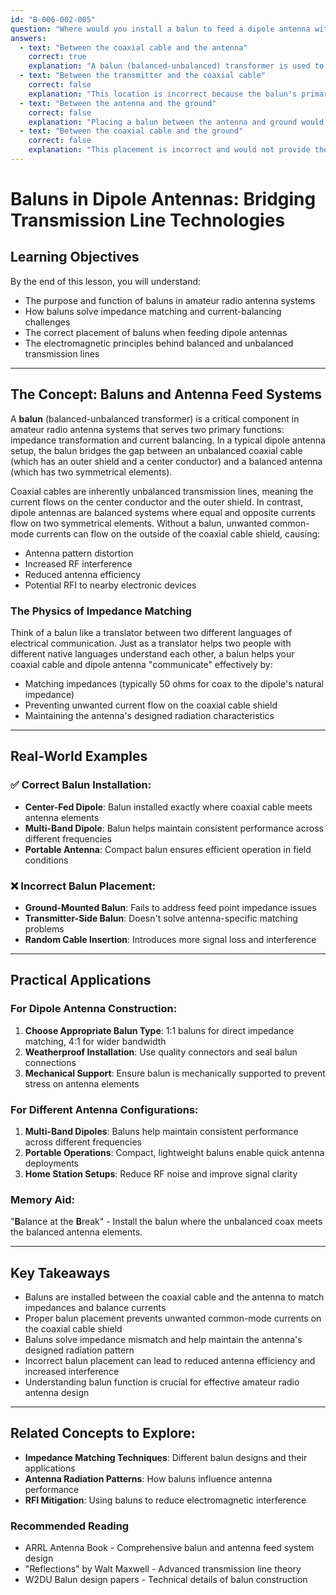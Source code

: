 ```yaml
---
id: "B-006-002-005"
question: "Where would you install a balun to feed a dipole antenna with 50-ohm coaxial cable?"
answers:
  - text: "Between the coaxial cable and the antenna"
    correct: true
    explanation: "A balun (balanced-unbalanced) transformer is used to transition between an unbalanced transmission line (coaxial cable) and a balanced antenna system (like a dipole). Placing the balun at the junction between the coaxial cable and the antenna ensures proper impedance matching, minimizes common-mode current on the coaxial shield, and helps maintain the antenna's designed radiation pattern. This positioning prevents RF current from flowing on the outside of the coaxial cable shield, which can cause interference and reduce antenna efficiency."
  - text: "Between the transmitter and the coaxial cable"
    correct: false
    explanation: "This location is incorrect because the balun's primary purpose is to match the unbalanced coaxial cable to the balanced dipole antenna. Placing it between the transmitter and the coaxial cable would not solve the impedance and current-balancing issues at the antenna feed point. The transmitter output is already designed to work with 50-ohm coaxial cable, so a balun is not needed at this point in the signal path."
  - text: "Between the antenna and the ground"
    correct: false
    explanation: "Placing a balun between the antenna and ground would not solve the impedance matching or current-balancing problems. The balun needs to be at the feed point where the coaxial cable connects to the antenna elements to properly transition between the unbalanced and balanced systems. Placing it near the ground would be ineffective and could potentially introduce additional signal loss or interference."
  - text: "Between the coaxial cable and the ground"
    correct: false
    explanation: "This placement is incorrect and would not provide the necessary impedance matching or current balancing. A balun's primary function is to connect the unbalanced coaxial cable to the balanced dipole antenna, ensuring proper signal transfer and minimizing unwanted RF currents. Connecting it to ground instead of the antenna would disrupt the antenna's designed radiation pattern and electrical characteristics."
---
```


# Baluns in Dipole Antennas: Bridging Transmission Line Technologies

## Learning Objectives
By the end of this lesson, you will understand:
- The purpose and function of baluns in amateur radio antenna systems
- How baluns solve impedance matching and current-balancing challenges
- The correct placement of baluns when feeding dipole antennas
- The electromagnetic principles behind balanced and unbalanced transmission lines

---

## The Concept: Baluns and Antenna Feed Systems

A **balun** (balanced-unbalanced transformer) is a critical component in amateur radio antenna systems that serves two primary functions: impedance transformation and current balancing. In a typical dipole antenna setup, the balun bridges the gap between an unbalanced coaxial cable (which has an outer shield and a center conductor) and a balanced antenna (which has two symmetrical elements).

Coaxial cables are inherently unbalanced transmission lines, meaning the current flows on the center conductor and the outer shield. In contrast, dipole antennas are balanced systems where equal and opposite currents flow on two symmetrical elements. Without a balun, unwanted common-mode currents can flow on the outside of the coaxial cable shield, causing:
- Antenna pattern distortion
- Increased RF interference
- Reduced antenna efficiency
- Potential RFI to nearby electronic devices

### The Physics of Impedance Matching

Think of a balun like a translator between two different languages of electrical communication. Just as a translator helps two people with different native languages understand each other, a balun helps your coaxial cable and dipole antenna "communicate" effectively by:
- Matching impedances (typically 50 ohms for coax to the dipole's natural impedance)
- Preventing unwanted current flow on the coaxial cable shield
- Maintaining the antenna's designed radiation characteristics

---

## Real-World Examples

### ✅ Correct Balun Installation:
- **Center-Fed Dipole**: Balun installed exactly where coaxial cable meets antenna elements
- **Multi-Band Dipole**: Balun helps maintain consistent performance across different frequencies
- **Portable Antenna**: Compact balun ensures efficient operation in field conditions

### ❌ Incorrect Balun Placement:
- **Ground-Mounted Balun**: Fails to address feed point impedance issues
- **Transmitter-Side Balun**: Doesn't solve antenna-specific matching problems
- **Random Cable Insertion**: Introduces more signal loss and interference

---

## Practical Applications

### For Dipole Antenna Construction:
1. **Choose Appropriate Balun Type**: 1:1 baluns for direct impedance matching, 4:1 for wider bandwidth
2. **Weatherproof Installation**: Use quality connectors and seal balun connections
3. **Mechanical Support**: Ensure balun is mechanically supported to prevent stress on antenna elements

### For Different Antenna Configurations:
1. **Multi-Band Dipoles**: Baluns help maintain consistent performance across different frequencies
2. **Portable Operations**: Compact, lightweight baluns enable quick antenna deployments
3. **Home Station Setups**: Reduce RF noise and improve signal clarity

### Memory Aid:
"**B**alance at the **B**reak" - Install the balun where the unbalanced coax meets the balanced antenna elements.

---

## Key Takeaways

- Baluns are installed between the coaxial cable and the antenna to match impedances and balance currents
- Proper balun placement prevents unwanted common-mode currents on the coaxial cable shield
- Baluns solve impedance mismatch and help maintain the antenna's designed radiation pattern
- Incorrect balun placement can lead to reduced antenna efficiency and increased interference
- Understanding balun function is crucial for effective amateur radio antenna design

---

## Related Concepts to Explore:
- **Impedance Matching Techniques**: Different balun designs and their applications
- **Antenna Radiation Patterns**: How baluns influence antenna performance
- **RFI Mitigation**: Using baluns to reduce electromagnetic interference

### Recommended Reading
- ARRL Antenna Book - Comprehensive balun and antenna feed system design
- "Reflections" by Walt Maxwell - Advanced transmission line theory
- W2DU Balun design papers - Technical details of balun construction
